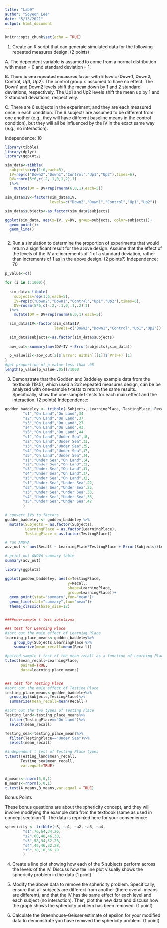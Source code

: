 ```yaml
---
title: "Lab9"
author: "Soyeon Lee"
date: "5/13/2021"
output: html_document
---
```


```r
knitr::opts_chunk$set(echo = TRUE)
```

1. Create an R script that can generate simulated data for the following repeated measures design. (2 points)

A. The dependent variable is assumed to come from a normal distribution with mean = 0 and standard deviation = 1.

B. There is one repeated measures factor with 5 levels (Down1, Down2, Control, Up1, Up2). The control group is assumed to have no effect. The Down1 and Down2 levels shift the mean down by 1 and 2 standard deviations, respectively. The Up1 and Up2 levels shift the mean up by 1 and 2 standard deviations, respectively.

C. There are 6 subjects in the experiment, and they are each measured once in each condition. The 6 subjects are assumed to be different from one another (e.g., they will have different baseline means in the control condition), but they will all be influenced by the IV in the exact same way (e.g., no interaction).

Independence: 10
```r
library(tibble)
library(dplyr)
library(ggplot2)

sim_data<-tibble(
  subjects=rep(1:6,each=5),
  IV=rep(c("Down2","Down1","Control","Up1","Up2"),times=6),
  DV=rnorm(5*6,c(-2,-1,0,1,2),1)
  )%>%
    mutate(DV = DV+rep(rnorm(6,0,1),each=5))

sim_data$IV<-factor(sim_data$IV,
                    levels=c("Down2","Down1","Control","Up1","Up2"))

sim_data$subjects<-as.factor(sim_data$subjects)

ggplot(sim_data, aes(x=IV, y=DV, group=subjects, color=subjects))+
  geom_point()+
  geom_line()
                 
```

2. Run a simulation to determine the proportion of experiments that would return a significant result for the above design. Assume that the effect of the levels of the IV are increments of .1 of a standard deviation, rather than increments of 1 as in the above design. (2 points?)
Independence: 70
```r
p_value<-c()

for (i in 1:1000){
  
  sim_data<-tibble(
    subjects=rep(1:6,each=5),
    IV=rep(c("Down2","Down1","Control","Up1","Up2"),times=6),
    DV=rnorm(5*6,c(-.2,-.1,0,.1,.2),1)
  )%>%
    mutate(DV = DV+rep(rnorm(6,0,1),each=5))

  sim_data$IV<-factor(sim_data$IV,
                      levels=c("Down2","Down1","Control","Up1","Up2"))

  sim_data$subjects<-as.factor(sim_data$subjects)
  
  aov_out<-summary(aov(DV~IV + Error(subjects),sim_data))

  p_value[i]<-aov_out[2]$`Error: Within`[[1]]$`Pr(>F)`[1] 
}
#get proportion of p value less than .05
length(p_value[p_value<.05])/1000
```

3. Demonstrate that the Godden and Baddeley example data from the textbook (19.5), which used a 2x2 repeated measures design, can be be analyzed with one-sample t-tests to return the same results. Specifically, show the one-sample t-tests for each main effect and the interaction. (2 points)
Independence:
```r
godden_baddeley <- tribble(~Subjects,~LearningPlace,~TestingPlace,~Recall,
        "s1","On Land","On Land",34,
        "s2","On Land","On Land",37,
        "s3","On Land","On Land",27,
        "s4","On Land","On Land",43,
        "s5","On Land","On Land",44,
        "s1","On Land","Under Sea",18,
        "s2","On Land","Under Sea",21,
        "s3","On Land","Under Sea",25,
        "s4","On Land","Under Sea",37,
        "s5","On Land","Under Sea",34,
        "s1","Under Sea","On Land",14,
        "s2","Under Sea","On Land",21,
        "s3","Under Sea","On Land",31,
        "s4","Under Sea","On Land",27,
        "s5","Under Sea","On Land",32,
        "s1","Under Sea","Under Sea",22,
        "s2","Under Sea","Under Sea",25,
        "s3","Under Sea","Under Sea",33,
        "s4","Under Sea","Under Sea",33,
        "s5","Under Sea","Under Sea",42
        )

# convert IVs to factors
godden_baddeley <- godden_baddeley %>%
  mutate(Subjects = as.factor(Subjects),
         LearningPlace = as.factor(LearningPlace),
         TestingPlace = as.factor(TestingPlace))

# run ANOVA
aov_out <- aov(Recall ~ LearningPlace*TestingPlace + Error(Subjects/(LearningPlace*TestingPlace)), godden_baddeley)

# print out ANOVA summary table
summary(aov_out)

library(ggplot2)

ggplot(godden_baddeley, aes(x=TestingPlace,
                            y=Recall,
                            shape=LearningPlace,
                            group=LearningPlace))+
  geom_point(stat="summary",fun="mean")+
  geom_line(stat="summary",fun="mean")+
  theme_classic(base_size=12)


####one-sample t test solutions

##T test for Learning Place
#sort out the main effect of Learning Place 
learning_place_means<-godden_baddeley%>%
    group_by(Subjects,LearningPlace)%>%
    summarize(mean_recall=mean(Recall))

#paired-sample t test of the mean recall as a function of Learning Place
t.test(mean_recall~LearningPlace,
       paired=TRUE,
       data=learning_place_means)


##T test for Testing Place
#sort out the main effect of Testing Place
testing_place_means<-godden_baddeley%>%
  group_by(Subjects,TestingPlace)%>%
  summarize(mean_recall=mean(Recall))

#sort out the two types of Testing Place
Testing_land<-testing_place_means%>%
  filter(TestingPlace=="On Land")%>%
  select(mean_recall)

Testing_sea<-testing_place_means%>%
  filter(TestingPlace=="Under Sea")%>%
  select(mean_recall)

#independent t test of Testing Place types
t.test(Testing_land$mean_recall,
       Testing_sea$mean_recall,
       var.equal=TRUE)


A_means<-rnorm(5,0,1)
B_means<-rnorm(5,0,1)
t.test(A_means,B_means,var.equal = TRUE)
```

Bonus Points

These bonus questions are about the sphericity concept, and they will involve modifying the example data from the textbook (same as used in concept sectdion 1). The data is reprinted here for your convenience:
```r
sphericity <- tribble(~S, ~a1, ~a2, ~a3, ~a4,
        "s1",76,64,34,26,
        "s2",60,48,46,30,
        "s3",58,34,32,28,
        "s4",46,46,32,28,
        "s5",30,18,36,28
        )
```

4. Create a line plot showing how each of the 5 subjects perform across the levels of the IV. Discuss how the line plot visually shows the sphericity problem in the data (1 point)

5. Modify the above data to remove the sphericity problem. Specifically, ensure that all subjects are different from another (there overall means are different), and that the IV has the same effect for each level and each subject (no interaction). Then, plot the new data and discuss how the graph shows the sphericity problem has been removed. (1 point)

6. Calculate the Greenhouse-Geisser estimate of epsilon for your modified data to demonstrate you have removed the sphericity problem. (1 point)
